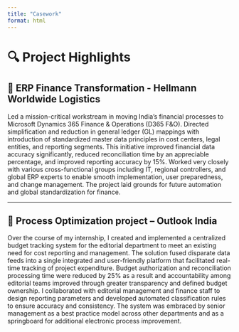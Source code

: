 ---
title: "Casework"
format: html
---

# 🔍 Project Highlights

## 🧠 ERP Finance Transformation - Hellmann Worldwide Logistics
Led a mission-critical workstream in moving India’s financial processes to Microsoft Dynamics 365 Finance & Operations (D365 F&O). Directed simplification and reduction in general ledger (GL) mappings with introduction of standardized master data principles in cost centers, legal entities, and reporting segments. This initiative improved financial data accuracy significantly, reduced reconciliation time by an appreciable percentage, and improved reporting accuracy by 15%. Worked very closely with various cross-functional groups including IT, regional controllers, and global ERP experts to enable smooth implementation, user preparedness, and change management. The project laid grounds for future automation and global standardization for finance.

---

## 🧮 Process Optimization project – Outlook India  
Over the course of my internship, I created and implemented a centralized budget tracking system for the editorial department to meet an existing need for cost reporting and management. The solution fused disparate data feeds into a single integrated and user-friendly platform that facilitated real-time tracking of project expenditure. Budget authorization and reconciliation processing time were reduced by 25% as a result and accountability among editorial teams improved through greater transparency and defined budget ownership. I collaborated with editorial management and finance staff to design reporting parameters and developed automated classification rules to ensure accuracy and consistency. The system was embraced by senior management as a best practice model across other departments and as a springboard for additional electronic process improvement.